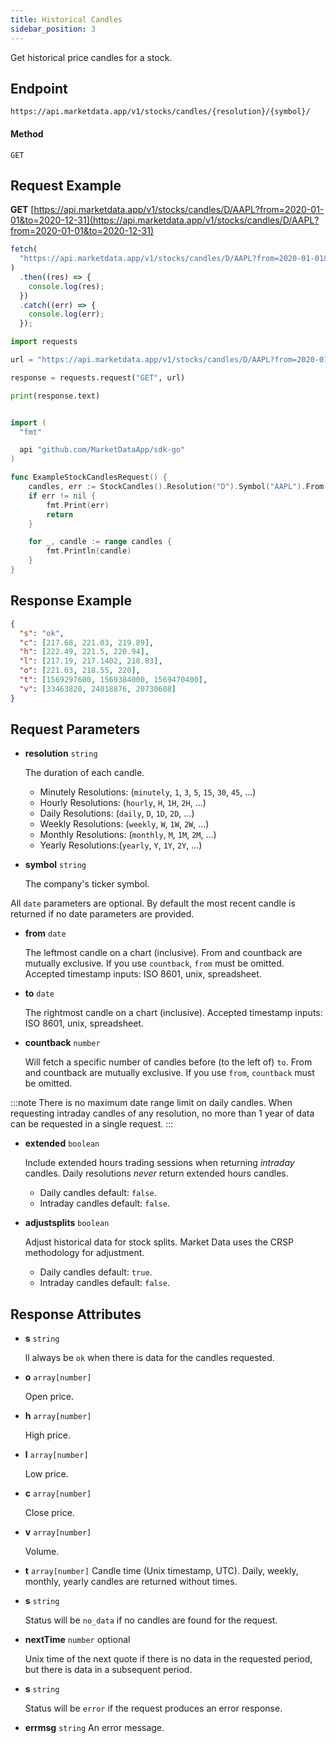 ```yaml
---
title: Historical Candles
sidebar_position: 3
---
```


Get historical price candles for a stock.


## Endpoint
```
https://api.marketdata.app/v1/stocks/candles/{resolution}/{symbol}/
```
#### Method
```
GET
```
## Request Example

<Tabs>
<TabItem value="HTTP" label="HTTP" default>

**GET** [https://api.marketdata.app/v1/stocks/candles/D/AAPL?from=2020-01-01&to=2020-12-31](https://api.marketdata.app/v1/stocks/candles/D/AAPL?from=2020-01-01&to=2020-12-31)

</TabItem>
<TabItem value="NodeJS" label="NodeJS">

```js title="app.js"
fetch(
  "https://api.marketdata.app/v1/stocks/candles/D/AAPL?from=2020-01-01&to=2020-12-31"
)
  .then((res) => {
    console.log(res);
  })
  .catch((err) => {
    console.log(err);
  });

```

</TabItem>
<TabItem value="Python" label="Python">

```python title="app.py"
import requests

url = "https://api.marketdata.app/v1/stocks/candles/D/AAPL?from=2020-01-01&to=2020-12-31"

response = requests.request("GET", url)

print(response.text)
```
</TabItem>
<TabItem value="Go" label="Go">

```go title="stockCandles.go"

import (
  "fmt"

  api "github.com/MarketDataApp/sdk-go"
)

func ExampleStockCandlesRequest() {
	candles, err := StockCandles().Resolution("D").Symbol("AAPL").From("2020-01-01").To("2020-12-31").Get()
	if err != nil {
		fmt.Print(err)
		return
	}

	for _, candle := range candles {
		fmt.Println(candle)
	}
}

```
</TabItem>
</Tabs>

## Response Example

```json
{
  "s": "ok",
  "c": [217.68, 221.03, 219.89],
  "h": [222.49, 221.5, 220.94],
  "l": [217.19, 217.1402, 218.83],
  "o": [221.03, 218.55, 220],
  "t": [1569297600, 1569384000, 1569470400],
  "v": [33463820, 24018876, 20730608]
}
```

## Request Parameters

<Tabs>
<TabItem value="required" label="Required" default>

- **resolution** `string`

  The duration of each candle.

  - Minutely Resolutions: (`minutely`, `1`, `3`, `5`, `15`, `30`, `45`, ...)
  - Hourly Resolutions: (`hourly`, `H`, `1H`, `2H`, ...)
  - Daily Resolutions: (`daily`, `D`, `1D`, `2D`, ...)
  - Weekly Resolutions: (`weekly`, `W`, `1W`, `2W`, ...)
  - Monthly Resolutions: (`monthly`, `M`, `1M`, `2M`, ...)
  - Yearly Resolutions:(`yearly`, `Y`, `1Y`, `2Y`, ...)

- **symbol** `string`

  The company's ticker symbol.

</TabItem>
<TabItem value="date" label="Dates">

All `date` parameters are optional. By default the most recent candle is returned if no date parameters are provided.

- **from** `date`

  The leftmost candle on a chart (inclusive). From and countback are mutually exclusive. If you use `countback`, `from` must be omitted. Accepted timestamp inputs: ISO 8601, unix, spreadsheet. 

- **to** `date`

  The rightmost candle on a chart (inclusive). Accepted timestamp inputs: ISO 8601, unix, spreadsheet.

- **countback** `number`

  Will fetch a specific number of candles before (to the left of) `to`. From and countback are mutually exclusive. If you use `from`, `countback` must be omitted.

:::note
There is no maximum date range limit on daily candles. When requesting intraday candles of any resolution, no more than 1 year of data can be requested in a single request.
:::

</TabItem>
<TabItem value="optional" label="Optional">

- **extended** `boolean`

  Include extended hours trading sessions when returning *intraday* candles. Daily resolutions _never_ return extended hours candles.

  - Daily candles default: `false`.
  - Intraday candles default: `false`.

- **adjustsplits** `boolean`

  Adjust historical data for stock splits. Market Data uses the CRSP methodology for adjustment.

  - Daily candles default: `true`.
  - Intraday candles default: `false`.

</TabItem>
</Tabs>

## Response Attributes

<Tabs>
<TabItem value="Success" label="Success" default>

- **s** `string`

  ll always be `ok` when there is data for the candles requested.

- **o** `array[number]`

  Open price.

- **h** `array[number]`

  High price.

- **l** `array[number]`

  Low price.

- **c** `array[number]`

  Close price.

- **v** `array[number]`

  Volume.

- **t** `array[number]`
  Candle time (Unix timestamp, UTC). Daily, weekly, monthly, yearly candles are returned without times.

</TabItem>
<TabItem value="NoData" label="No Data">

- **s** `string`

  Status will be `no_data` if no candles are found for the request.

- **nextTime** `number` optional

  Unix time of the next quote if there is no data in the requested period, but there is data in a subsequent period.

</TabItem>
<TabItem value="Error" label="Error">

- **s** `string`

  Status will be `error` if the request produces an error response.

- **errmsg** `string`
  An error message.

</TabItem>
</Tabs>
